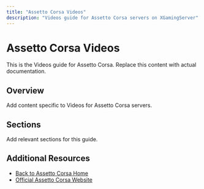 ```yaml
---
title: "Assetto Corsa Videos"
description: "Videos guide for Assetto Corsa servers on XGamingServer"
---
```


# Assetto Corsa Videos

This is the Videos guide for Assetto Corsa. Replace this content with actual documentation.

## Overview

Add content specific to Videos for Assetto Corsa servers.

## Sections

Add relevant sections for this guide.

## Additional Resources

- [Back to Assetto Corsa Home](./index)
- [Official Assetto Corsa Website](https://example.com)
